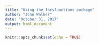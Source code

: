 ```yaml
---
title: "Using the farsfunctions package"
author: "John Walker"
date: "October 31, 2017"
output: html_document
---
```


```r
knitr::opts_chunk$set(echo = TRUE)
```


